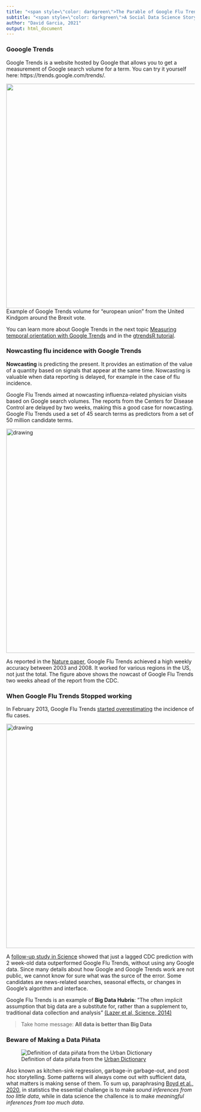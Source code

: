 ```yaml
---
title: "<span style=\"color: darkgreen\">The Parable of Google Flu Trends</span>"
subtitle: "<span style=\"color: darkgreen\">A Social Data Science Story</span>"
author: "David Garcia, 2021"
output: html_document
---
```


### Gooogle Trends

Google Trends is a website hosted by Google that allows you to get a measurement of Google search volume for a term. You can try it yourself here: https://trends.google.com/trends/.

<img src="EU.png" alt="" width="600"/>  
Example of Google Trends volume for "european union" from the United Kindgom around the Brexit vote.

You can learn more about Google Trends in the next topic [Measuring temporal orientation with Google Trends](https://dgarcia-eu.github.io/SocialDataScience/1_Introduction/013_TemporalOrientation/TemporalOrientationGtrends.html) and in the [gtrendsR tutorial](https://dgarcia-eu.github.io/SocialDataScience/1_Introduction/017_gtrendsR/gtrendsR.html).

### Nowcasting flu incidence with Google Trends

**Nowcasting** is predicting the present. It provides an estimation of the value of a quantity based on signals that appear at the same time. Nowcasting is valuable when data reporting is delayed, for example in the case of flu incidence.

Google Flu Trends aimed at nowcasting influenza-related physician visits based on Google search volumes. The reports from the Centers for Disease Control are delayed by two weeks, making this a good case for nowcasting. Google Flu Trends used a set of 45 search terms as predictors from a set of 50 million candidate terms.

<img src="GoogleFluTrends.jpg" alt="drawing" width="600"/>  

As reported in the [Nature paper](http://www.nature.com/nature/journal/v457/n7232/full/nature07634.html), Google Flu Trends achieved a high weekly accuracy between 2003 and 2008. It worked for various regions in the US, not just the total. The figure above shows the nowcast of Google Flu Trends two weeks ahead of the report from the CDC.

### When Google Flu Trends Stopped working

In February 2013, Google Flu Trends [started overestimating](https://www.nature.com/news/when-google-got-flu-wrong-1.12413) the incidence of flu cases.

<img src="FluFail.jpg" alt="drawing" width="600"/>  






A [follow-up study in Science](http://science.sciencemag.org/content/343/6176/1203
) showed that just a lagged CDC prediction with 2 week-old data outperformed Google Flu Trends, without using any Google data. Since many details about how Google and Google Trends work are not public, we cannot know for sure what was the surce of the error. Some candidates are news-related searches, seasonal effects, or changes in Google's algorithm and interface.

Google Flu Trends is an example of **Big Data Hubris**: ”The often implicit assumption that big data are a substitute for, rather than a supplement to, traditional data collection and analysis” [(Lazer et al, Science, 2014)](http://science.sciencemag.org/content/343/6176/1203)

> Take home message: **All data is better than Big Data**

### Beware of Making a Data Piñata

![Definition of data piñata from the [Urban Dictionary](https://www.urbandictionary.com/define.php?term=data%20pi%C3%B1ata)](Pinata.png)

Also known as kitchen-sink regression, garbage-in garbage-out, and post hoc storytelling. Some patterns will always come out with sufficient data, what matters is making sense of them.
To sum up, paraphrasing [Boyd et al., 2020](https://onlinelibrary.wiley.com/doi/abs/10.1002/per.2254), in statistics the essential challenge is to make *sound inferences from too little data*, while in data science the challence is to make *meaningful inferences from too much data*. 


